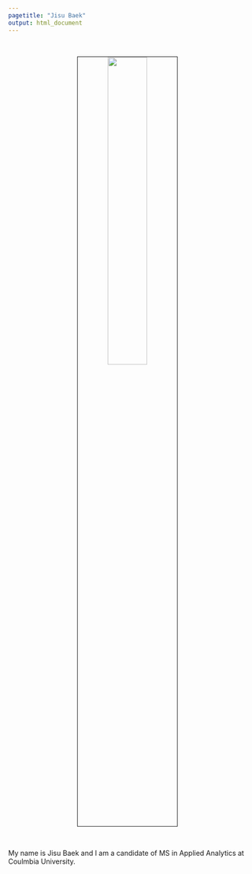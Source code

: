 ```yaml
---
pagetitle: "Jisu Baek"
output: html_document
---
```


<link rel="stylesheet" href="styles.css" type="text/css">
<link rel="stylesheet" href="academicons/css/academicons.min.css"/>

<br>

<p align="center">
<img src="photo/profile.jpeg" style="width:40%; border:0.5px solid; margin-right: 20px" align="center">
</p>
<br>

My name is Jisu Baek and I am a candidate of MS in Applied Analytics at Coulmbia University. 